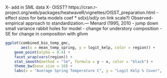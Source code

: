 X- add in SML data
X- OISST? https://cran.r-project.org/web/packages/heatwaveR/vignettes/OISST_preparation.html
- effect sizes for beta models coef * sd(x)/sd(y on link scale?)
    Observed-empirical approach to standardization.— Menard (1995, 2010
- jump down small variance rabbit holes for model
- change for understory composition
- SE for change in composition with gllvm

```r

ggplot(combined_bio_temp_gmc,
       aes(x = mean_temp_spring, y = logit_kelp, color = region)) +
    geom_point(alpha = 0.4) +
    facet_wrap(vars(region)) +
    stat_smooth(method = "lm", formula = y ~ x, color = "black") +
    theme_bw(base_size = 16) +
    labs(x = "Average Spring Temperature C", y = "Logit Kelp % Cover", color = "")
```